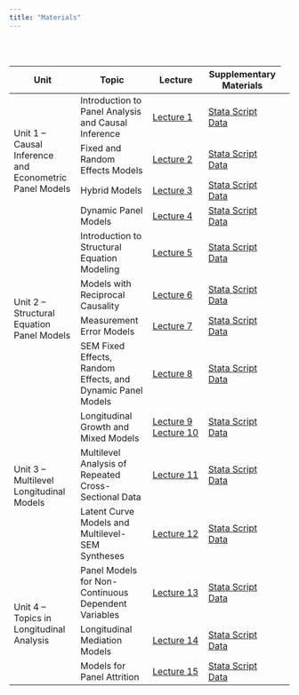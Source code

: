 ```yaml
---
title: "Materials"
---
```


```{=html}
<br>
<br>
<table class="custom-materials-table">
  <thead>
    <tr>
      <th>Unit</th>
      <th>Topic</th>
      <th>Lecture</th>
      <th>Supplementary Materials</th>
    </tr>
  </thead>
  <tbody>
    <tr>
      <td rowspan="4">Unit 1 – Causal Inference and Econometric Panel Models</td>
      <td>Introduction to Panel Analysis and Causal Inference</td>
      <td><a href="/lecture_slides/01_introduction/PS2701_2019_Course_Introduction_and_Treatment_Effects_Models.pdf" target="_blank">Lecture&nbsp;1</a></td>
      <td>
        <a href="/lecture_supplementary_materials/01_introduction/PS2701_2019_Two_Wave_First_Difference_Models.do" target="_blank">Stata Script</a><br>
        <a href="/lecture_supplementary_materials/01_introduction/Kenya.3wave wide.2017.dta" target="_blank">Data</a><br>
      </td>
      <td></td>
    </tr>
    <tr>
      <td>Fixed and Random Effects Models</td>
      <td><a href="/lecture_slides/02_fixed_random_effects/PS2701_2019_Fixed_Effects_and_First_Difference_Models_for_Multiwave_Data.pdf" target="_blank">Lecture 2</a></td>
      <td>
        <a href="/lecture_supplementary_materials/02_fixed_random_effects/02_fixed_effects_scripts.zip" target="_blank">Stata Script</a><br>
        <a href="/lecture_supplementary_materials/02_fixed_random_effects/02_fixed_effects_data.zip" target="_blank">Data</a></td>
    <td></td>
    </tr>
    <tr>
      <td>Hybrid Models</td>
      <td><a href="/lecture_slides/03_hybrid_models/PS2701_2019_Random_Effects_and_Hybrid_Models.pdf" target="_blank">Lecture 3</a></td>
      <td>
        <a href="/lecture_supplementary_materials/03_hybrid_models/PS2701_2019_Random_Effects_and_Hybrid_Models.do" target="_blank">Stata Script</a><br>
        <a href="/lecture_supplementary_materials/03_hybrid_models/Kenya.3wave long.2017.dta" target="_blank">Data</a></td>
      <td></td>
    </tr>
    <tr>
      <td>Dynamic Panel Models</td>
      <td><a href="/lecture_slides/04_dynamic_panel_models/PS2701_2019_Dynamic_Panel_Models.pdf" target="_blank">Lecture 4</a></td>
      <td>
        <a href="/lecture_supplementary_materials/04_dynamic_panel_models/PS2701_2019_Dynamics_Endogeneity_Models.do" target="_blank">Stata Script</a><br>
        <a href="/lecture_supplementary_materials/04_dynamic_panel_models/democracy.dta" target="_blank">Data</a></td>
      <td></td>
    </tr>
    <tr>
      <td rowspan="4">Unit 2 – Structural Equation Panel Models</td>
      <td>Introduction to Structural Equation Modeling</td>
      <td><a href="/lecture_slides/05_introduction_sem/PS2701_2019_Introduction_to_SEM.pdf" target="_blank">Lecture&nbsp;5</a></td>
      <td>
        <a href="/lecture_supplementary_materials/05_introduction_sem/PS2701_2019_Introduction_to_Structrual_Equation_Models.do" target="_blank">Stata Script</a><br>
        <a href="/lecture_supplementary_materials/05_introduction_sem/nes3wave.dta" target="_blank">Data</a></td>
      <td></td>
    </tr>
    <tr>
      <td>Models with Reciprocal Causality</td>
      <td><a href="/lecture_slides/06_models_reciprocal_causality/PS2701_2019_Cross_Lagged_and_Synchronous_Effects_Models.pdf" target="_blank">Lecture&nbsp;6</a></td>
      <td>
        <a href="/lecture_supplementary_materials/06_models_reciprocal_causality/06_models_reciprocal_causality_scripts.zip" target="_blank">Stata Script</a><br>
        <a href="/lecture_supplementary_materials/06_models_reciprocal_causality/06_models_reciprocal_causality_data.zip" target="_blank">Data</a></td>
      <td></td>
    </tr>
    <tr>
      <td>Measurement Error Models</td>
      <td><a href="/lecture_slides/07_measurement_error_models/PS2701_2019_Measurement_Error_Models.pdf" target="_blank">Lecture&nbsp;7</a></td>
      <td>
        <a href="/lecture_supplementary_materials/07_measurement_error_models/07_measurement_error_models_scripts.zip" target="_blank">Stata Script</a><br>
        <a href="/lecture_supplementary_materials/07_measurement_error_models/07_measurement_error_models_data.zip" target="_blank">Data</a></td>
      <td></td>
    </tr>
    <tr>
      <td>SEM Fixed Effects, Random Effects, and Dynamic Panel Models</td>
      <td><a href="/lecture_slides/08_fe_re_dynamic_sem/PS2701_2019_FE_RE_Dynamic_SEM.pdf" target="_blank">Lecture&nbsp;8</a></td>
      <td>
        <a href="/lecture_supplementary_materials/08_fe_re_dynamic_sem/PS2701_2019_FE_RE_Dynamics_in_SEM_Framework.do" target="_blank">Stata Script</a><br>
        <a href="/lecture_supplementary_materials/08_fe_re_dynamic_sem/08_fe_re_dynamic_sem_data.zip" target="_blank">Data</a></td>
      <td></td>
    </tr>
    <tr>
      <td rowspan="3">Unit 3 – Multilevel Longitudinal Models</td>
      <td>Longitudinal Growth and Mixed Models</td>
      <td><a href="/lecture_slides/09_longitudinal_growth_mixed_models/PS2701_2019_Introduction_to_Multilevel_Panel_and_Growth_Models.pdf" target="_blank">Lecture&nbsp;9</a>
      <a href="/lecture_slides/09_longitudinal_growth_mixed_models/PS2701_2019_Estimation_and_Interpretation_of_Mixed_Models.pdf" target="_blank">Lecture&nbsp;10</a></td>
      <td>
        <a href="/lecture_supplementary_materials/09_longitudinal_growth_mixed_models/PS2701_2019_Multilevel_Growth_Models.do" target="_blank">Stata Script</a><br>
        <a href="/lecture_supplementary_materials/09_longitudinal_growth_mixed_models/democracy.dta" target="_blank">Data</a></td>
      <td></td>
    </tr>
    <tr>
      <td>Multilevel Analysis of Repeated Cross-Sectional Data</td>
      <td><a href="/lecture_slides/10_multilevel_analysis_repeated_cross_sectional/PS2701_2019_Analyzing_Repeated_Cross_Sectional_Data.pdf" target="_blank">Lecture&nbsp;11</a></td>
      <td>
        <a href="/lecture_supplementary_materials/10_multilevel_analysis_repeated_cross_sectional/PS2701_2019_Analyzing_Repeated_Cross_Sectional_Data.do" target="_blank">Stata Script</a><br>
        <a href="https://www.dropbox.com/s/dwqtzl7xxiwavqz/WVS_Longitudinal_1981_2016_stata_v20180912.dta?dl=0" target="_blank">Data</a></td>
      <td></td>
    </tr>
    <tr>
      <td>Latent Curve Models and Multilevel-SEM Syntheses</td>
      <td><a href="/lecture_slides/11_latent_curve_multilevel_sem/PS2701_2019_Latent_Growth_and_Multilevel_SEM_Extensions.pdf" target="_blank">Lecture&nbsp;12</a></td>
      <td>
        <a href="/lecture_supplementary_materials/11_latent_curve_multilevel_sem/11_latent_curve_multilevel_sem_scripts.zip" target="_blank">Stata Script</a><br>
        <a href="/lecture_supplementary_materials/11_latent_curve_multilevel_sem/11_latent_curve_multilevel_sem_data.zip" target="_blank">Data</a></td>
      <td></td>
    </tr>
    <tr>
      <td rowspan="3">Unit 4 – Topics in Longitudinal Analysis</td>
      <td>Panel Models for Non-Continuous Dependent Variables</td>
      <td><a href="/lecture_slides/12_panel_models_noncontinuous_dvs/PS2701_2019_Non_Continuous_DV_Models.pdf" target="_blank">Lecture&nbsp;13</a></td>
      <td>
        <a href="/lecture_supplementary_materials/12_panel_models_noncontinuous_dvs/PS2701_2019_NonContinuous_DV_Models.do" target="_blank">Stata Script</a><br>
        <a href="/lecture_supplementary_materials/12_panel_models_noncontinuous_dvs/12_panel_models_noncontinuous_dvs_data.zip" target="_blank">Data</a></td>
      <td></td>
    </tr>
    <tr>
      <td>Longitudinal Mediation Models</td>
      <td><a href="#" target="_blank">Lecture&nbsp;14</a></td>
      <td>
        <a href="/lecture_supplementary_materials/13_longitudinal_mediation_models/PS2701_2019_Mediation_Models.do" target="_blank">Stata Script</a><br>
        <a href="/lecture_supplementary_materials/13_longitudinal_mediation_models/13_longitudinal_mediation_models_data.zip" target="_blank">Data</a></td>
      <td></td>
    </tr>
    <tr>
      <td>Models for Panel Attrition</td>
      <td><a href="/lecture_slides/14_models_panel_attrition/PS2701_2019_Panel_Attrition.pdf" target="_blank">Lecture&nbsp;15</a></td>
      <td>
        <a href="/lecture_supplementary_materials/14_models_panel_attrition/14_models_panel_attrition_scripts.zip" target="_blank">Stata Script</a><br>
        <a href="/lecture_supplementary_materials/14_models_panel_attrition/Kenya-CivicED.wide.dta" target="_blank">Data</a></td>
      <td></td>
    </tr>
  </tbody>
</table>
```